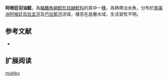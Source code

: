 {{Speciesbox
| name = 阿根廷羽油鯰
| image = 
| image_width = 250px
| status = NE
| status_system = IUCN3.1
| genus = Imparfinis
| species = mishky
| authority = [[Almirón,_Casciotta,_Bechara,_Ruíz_Díaz,_Bruno,_D’Ambrosio,_Solimano_&_Soneira|Almirón, Casciotta, Bechara, Ruíz Díaz, Bruno, D’Ambrosio, Solimano & Soneira]], 2007
| synonyms = 
}}

'''阿根廷羽油鯰'''，為[[輻鰭魚綱|輻鰭魚綱]][[鯰形目|鯰形目]][[鼬鯰科|鼬鯰科]]的其中一[[種|種]]，為熱帶淡水魚，分布於[[南美洲|南美洲]][[阿根廷|阿根廷]][[烏拉圭河|烏拉圭河]]及[[巴拉那河|巴拉那河]]流域，棲息在底層水域，生活習性不明。

==参考文献==
*{{FishBase_species|genus=Imparfinis|species=mishky|year=2015|month=6}}

== 扩展阅读 ==
{{refbegin}}
{{wikispecies-inline|Imparfinis mishky|阿根廷羽油鯰}}
{{refend}}
{{Taxonbar|from=Q6430275}}

[[Category:羽油鯰屬|mishky]]